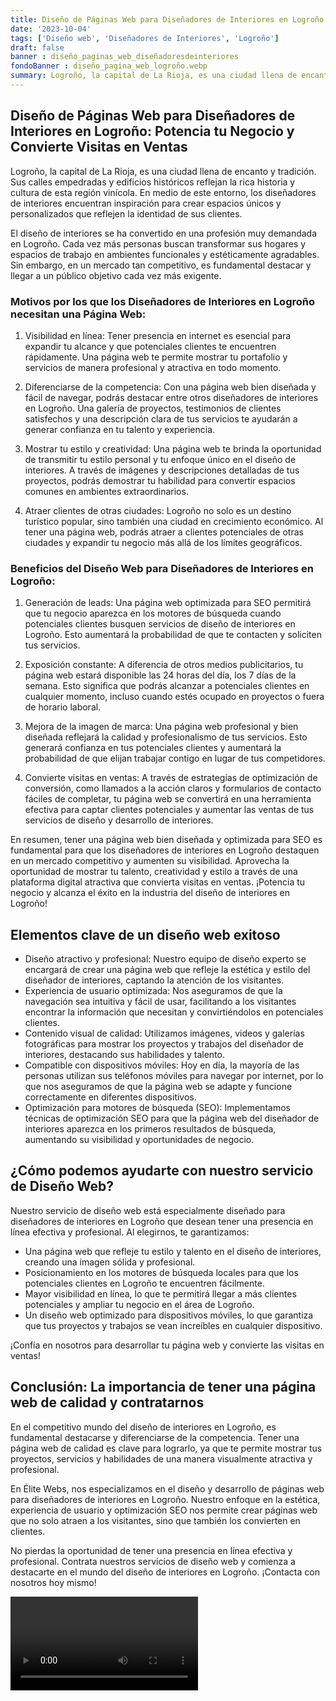 ```yaml
---
title: Diseño de Páginas Web para Diseñadores de Interiores en Logroño
date: '2023-10-04'
tags: ['Diseño web', 'Diseñadores de Interiores', 'Logroño']
draft: false
banner : diseño_paginas_web_diseñadoresdeinteriores
fondoBanner : diseño_pagina_web_logroño.webp
summary: Logroño, la capital de La Rioja, es una ciudad llena de encanto y tradición. Sus calles empedradas y edificios históricos reflejan la rica historia y cultura de esta región vinícola. En medio de este entorno, los diseñadores de interiores encuentran inspiración para crear espacios únicos y personalizados que reflejen la identidad de sus clientes.
---
```


## Diseño de Páginas Web para Diseñadores de Interiores en Logroño: Potencia tu Negocio y Convierte Visitas en Ventas

Logroño, la capital de La Rioja, es una ciudad llena de encanto y tradición. Sus calles empedradas y edificios históricos reflejan la rica historia y cultura de esta región vinícola. En medio de este entorno, los diseñadores de interiores encuentran inspiración para crear espacios únicos y personalizados que reflejen la identidad de sus clientes.

El diseño de interiores se ha convertido en una profesión muy demandada en Logroño. Cada vez más personas buscan transformar sus hogares y espacios de trabajo en ambientes funcionales y estéticamente agradables. Sin embargo, en un mercado tan competitivo, es fundamental destacar y llegar a un público objetivo cada vez más exigente.

### Motivos por los que los Diseñadores de Interiores en Logroño necesitan una Página Web:

1. Visibilidad en línea: Tener presencia en internet es esencial para expandir tu alcance y que potenciales clientes te encuentren rápidamente. Una página web te permite mostrar tu portafolio y servicios de manera profesional y atractiva en todo momento.

2. Diferenciarse de la competencia: Con una página web bien diseñada y fácil de navegar, podrás destacar entre otros diseñadores de interiores en Logroño. Una galería de proyectos, testimonios de clientes satisfechos y una descripción clara de tus servicios te ayudarán a generar confianza en tu talento y experiencia.

3. Mostrar tu estilo y creatividad: Una página web te brinda la oportunidad de transmitir tu estilo personal y tu enfoque único en el diseño de interiores. A través de imágenes y descripciones detalladas de tus proyectos, podrás demostrar tu habilidad para convertir espacios comunes en ambientes extraordinarios.

4. Atraer clientes de otras ciudades: Logroño no solo es un destino turístico popular, sino también una ciudad en crecimiento económico. Al tener una página web, podrás atraer a clientes potenciales de otras ciudades y expandir tu negocio más allá de los límites geográficos.

### Beneficios del Diseño Web para Diseñadores de Interiores en Logroño:

1. Generación de leads: Una página web optimizada para SEO permitirá que tu negocio aparezca en los motores de búsqueda cuando potenciales clientes busquen servicios de diseño de interiores en Logroño. Esto aumentará la probabilidad de que te contacten y soliciten tus servicios.

2. Exposición constante: A diferencia de otros medios publicitarios, tu página web estará disponible las 24 horas del día, los 7 días de la semana. Esto significa que podrás alcanzar a potenciales clientes en cualquier momento, incluso cuando estés ocupado en proyectos o fuera de horario laboral.

3. Mejora de la imagen de marca: Una página web profesional y bien diseñada reflejará la calidad y profesionalismo de tus servicios. Esto generará confianza en tus potenciales clientes y aumentará la probabilidad de que elijan trabajar contigo en lugar de tus competidores.

4. Convierte visitas en ventas: A través de estrategias de optimización de conversión, como llamados a la acción claros y formularios de contacto fáciles de completar, tu página web se convertirá en una herramienta efectiva para captar clientes potenciales y aumentar las ventas de tus servicios de diseño y desarrollo de interiores.

En resumen, tener una página web bien diseñada y optimizada para SEO es fundamental para que los diseñadores de interiores en Logroño destaquen en un mercado competitivo y aumenten su visibilidad. Aprovecha la oportunidad de mostrar tu talento, creatividad y estilo a través de una plataforma digital atractiva que convierta visitas en ventas. ¡Potencia tu negocio y alcanza el éxito en la industria del diseño de interiores en Logroño!

<GifSeo />

<Cta />

## Elementos clave de un diseño web exitoso

- Diseño atractivo y profesional: Nuestro equipo de diseño experto se encargará de crear una página web que refleje la estética y estilo del diseñador de interiores, captando la atención de los visitantes.
- Experiencia de usuario optimizada: Nos aseguramos de que la navegación sea intuitiva y fácil de usar, facilitando a los visitantes encontrar la información que necesitan y convirtiéndolos en potenciales clientes.
- Contenido visual de calidad: Utilizamos imágenes, videos y galerías fotográficas para mostrar los proyectos y trabajos del diseñador de interiores, destacando sus habilidades y talento.
- Compatible con dispositivos móviles: Hoy en día, la mayoría de las personas utilizan sus teléfonos móviles para navegar por internet, por lo que nos aseguramos de que la página web se adapte y funcione correctamente en diferentes dispositivos.
- Optimización para motores de búsqueda (SEO): Implementamos técnicas de optimización SEO para que la página web del diseñador de interiores aparezca en los primeros resultados de búsqueda, aumentando su visibilidad y oportunidades de negocio.

## ¿Cómo podemos ayudarte con nuestro servicio de Diseño Web?

Nuestro servicio de diseño web está especialmente diseñado para diseñadores de interiores en Logroño que desean tener una presencia en línea efectiva y profesional. Al elegirnos, te garantizamos:
- Una página web que refleje tu estilo y talento en el diseño de interiores, creando una imagen sólida y profesional.
- Posicionamiento en los motores de búsqueda locales para que los potenciales clientes en Logroño te encuentren fácilmente.
- Mayor visibilidad en línea, lo que te permitirá llegar a más clientes potenciales y ampliar tu negocio en el área de Logroño.
- Un diseño web optimizado para dispositivos móviles, lo que garantiza que tus proyectos y trabajos se vean increíbles en cualquier dispositivo.

¡Confía en nosotros para desarrollar tu página web y convierte las visitas en ventas!

## Conclusión: La importancia de tener una página web de calidad y contratarnos

En el competitivo mundo del diseño de interiores en Logroño, es fundamental destacarse y diferenciarse de la competencia. Tener una página web de calidad es clave para lograrlo, ya que te permite mostrar tus proyectos, servicios y habilidades de una manera visualmente atractiva y profesional.

En Élite Webs, nos especializamos en el diseño y desarrollo de páginas web para diseñadores de interiores en Logroño. Nuestro enfoque en la estética, experiencia de usuario y optimización SEO nos permite crear páginas web que no solo atraen a los visitantes, sino que también los convierten en clientes.

No pierdas la oportunidad de tener una presencia en línea efectiva y profesional. Contrata nuestros servicios de diseño web y comienza a destacarte en el mundo del diseño de interiores en Logroño. ¡Contacta con nosotros hoy mismo!

<Video />

<CtaBot job='Diseñadores de Interiores' city='Logroño'/>

<Gmaps query='Logroño+españa+maps' />